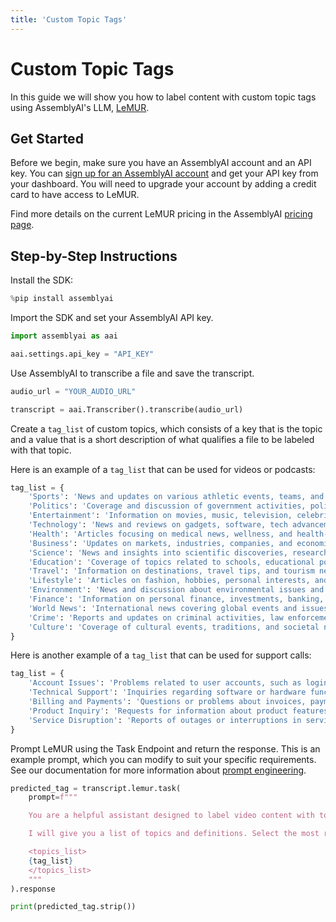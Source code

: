 ```yaml
---
title: 'Custom Topic Tags'
---
```





# Custom Topic Tags

In this guide we will show you how to label content with custom topic tags using AssemblyAI's LLM, [LeMUR](https://www.assemblyai.com/docs/lemur/examples). 

## Get Started

Before we begin, make sure you have an AssemblyAI account and an API key. You can [sign up for an AssemblyAI account](https://www.assemblyai.com/app) and get your API key from your dashboard. You will need to upgrade your account by adding a credit card to have access to LeMUR.

Find more details on the current LeMUR pricing in the AssemblyAI [pricing page](https://www.assemblyai.com/pricing).

## Step-by-Step Instructions

Install the SDK:


```python
%pip install assemblyai
```

Import the SDK and set your AssemblyAI API key.


```python
import assemblyai as aai

aai.settings.api_key = "API_KEY"
```

Use AssemblyAI to transcribe a file and save the transcript.


```python
audio_url = "YOUR_AUDIO_URL"

transcript = aai.Transcriber().transcribe(audio_url)
```

Create a `tag_list` of custom topics, which consists of a key that is the topic and a value that is a short description of what qualifies a file to be labeled with that topic. 

Here is an example of a `tag_list` that can be used for videos or podcasts:


```python
tag_list = {
    'Sports': 'News and updates on various athletic events, teams, and sports personalities.',
    'Politics': 'Coverage and discussion of government activities, policies, and political events.',
    'Entertainment': 'Information on movies, music, television, celebrities, and arts.',
    'Technology': 'News and reviews on gadgets, software, tech advancements, and trends.',
    'Health': 'Articles focusing on medical news, wellness, and health-related topics.',
    'Business': 'Updates on markets, industries, companies, and economic trends.',
    'Science': 'News and insights into scientific discoveries, research, and innovations.',
    'Education': 'Coverage of topics related to schools, educational policies, and learning.',
    'Travel': 'Information on destinations, travel tips, and tourism news.',
    'Lifestyle': 'Articles on fashion, hobbies, personal interests, and daily life.',
    'Environment': 'News and discussion about environmental issues and sustainability.',
    'Finance': 'Information on personal finance, investments, banking, and economic news.',
    'World News': 'International news covering global events and issues.',
    'Crime': 'Reports and updates on criminal activities, law enforcement, and legal cases.',
    'Culture': 'Coverage of cultural events, traditions, and societal norms.'
}
```

Here is another example of a `tag_list` that can be used for support calls:


```python
tag_list = {
    'Account Issues': 'Problems related to user accounts, such as login difficulties or account access.',
    'Technical Support': 'Inquiries regarding software or hardware functionality and troubleshooting.',
    'Billing and Payments': 'Questions or problems about invoices, payments, or subscription plans.',
    'Product Inquiry': 'Requests for information about product features, capabilities, or availability.',
    'Service Disruption': 'Reports of outages or interruptions in service performance or availability.'
}
```

Prompt LeMUR using the Task Endpoint and return the response. This is an example prompt, which you can modify to suit your specific requirements. See our documentation for more information about [prompt engineering](https://www.assemblyai.com/docs/lemur/improving-your-prompt).


```python
predicted_tag = transcript.lemur.task(
    prompt=f"""

    You are a helpful assistant designed to label video content with topic tags.

    I will give you a list of topics and definitions. Select the most relevant topic from the list. Return your selection and nothing else.

    <topics_list>
    {tag_list}
    </topics_list>
    """
).response

print(predicted_tag.strip())
```
